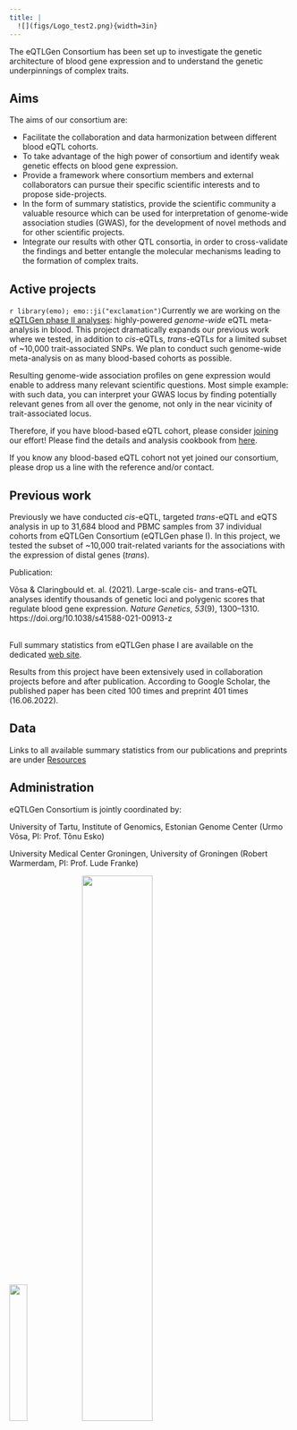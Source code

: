 ```yaml
---
title: |
  ![](figs/Logo_test2.png){width=3in}
---
```


The eQTLGen Consortium has been set up to investigate the genetic architecture of blood gene expression and to understand the genetic underpinnings of complex traits.

## Aims

The aims of our consortium are:

-   Facilitate the collaboration and data harmonization between different blood eQTL cohorts.
-   To take advantage of the high power of consortium and identify weak genetic effects on blood gene expression.
-   Provide a framework where consortium members and external collaborators can pursue their specific scientific interests and to propose side-projects.
-   In the form of summary statistics, provide the scientific community a valuable resource which can be used for interpretation of genome-wide association studies (GWAS), for the development of novel methods and for other scientific projects.
-   Integrate our results with other QTL consortia, in order to cross-validate the findings and better entangle the molecular mechanisms leading to the formation of complex traits.

## Active projects

`r library(emo); emo::ji("exclamation")`Currently we are working on the [eQTLGen phase II analyses](projects.html#eqtlgen-phase-ii-global-eqtl-analysis): highly-powered *genome-wide* eQTL meta-analysis in blood. This project dramatically expands our previous work where we tested, in addition to *cis*-eQTLs, *trans*-eQTLs for a limited subset of \~10,000 trait-associated SNPs. We plan to conduct such genome-wide meta-analysis on as many blood-based cohorts as possible.

Resulting genome-wide association profiles on gene expression would enable to address many relevant scientific questions. Most simple example: with such data, you can interpret your GWAS locus by finding potentially relevant genes from all over the genome, not only in the near vicinity of trait-associated locus.

Therefore, if you have blood-based eQTL cohort, please consider [joining](collaboration.html) our effort! Please find the details and analysis cookbook from [here](eQTLGen-p2-cookbook.html).

If you know any blood-based eQTL cohort not yet joined our consortium, please drop us a line with the reference and/or contact.

## Previous work

Previously we have conducted *cis*-eQTL, targeted *trans*-eQTL and eQTS analysis in up to 31,684 blood and PBMC samples from 37 individual cohorts from eQTLGen Consortium (eQTLGen phase I). In this project, we tested the subset of \~10,000 trait-related variants for the associations with the expression of distal genes (*trans*).

Publication: 

<div class="csl-entry">Võsa & Claringbould et. al. (2021). Large-scale cis- and trans-eQTL analyses identify thousands of genetic loci and polygenic scores that regulate blood gene expression. <i>Nature Genetics</i>, <i>53</i>(9), 1300–1310. https://doi.org/10.1038/s41588-021-00913-z</div>
<br>
Full summary statistics from eQTLGen phase I are available on the dedicated [web site](www.eqtlgen.org).

Results from this project have been extensively used in collaboration projects before and after publication. According to Google Scholar, the published paper has been cited 100 times and preprint 401 times (16.06.2022).

## Data

Links to all available summary statistics from our publications and preprints are under [Resources](resources.html)

## Administration

eQTLGen Consortium is jointly coordinated by:

University of Tartu, Institute of Genomics, Estonian Genome Center (Urmo Võsa, PI: Prof. Tõnu Esko)

University Medical Center Groningen, University of Groningen (Robert Warmerdam, PI: Prof. Lude Franke)

<img src="figs/genoomika instituut_eng_hall.svg" style="width:25%"/> <img src="figs/rug-umcg_logobalk_enbuitennl_grijsw_staand_a5.jpeg" style="width:50%"/>
